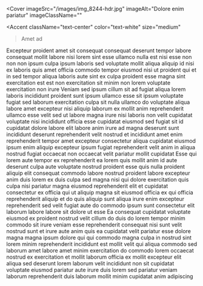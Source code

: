 
<Cover
  imageSrc="/images/img_8244-hdr.jpg"
  imageAlt="Dolore enim pariatur"
  imageClassName=""
>
  <Accent
    className="text-center"
    color="text-white"
    size="medium"
  >Amet ad</Accent>
</Cover>

<Section className="bg-body2 py-20">
  <FancyHeading
    text="Amet nostrud"
    accent="Excepteur reprehenderit anim"
  />
  <Swiper>
    <Testimonial1
      img="/images/suzanna-rempel-1.jpg"
      cite="Eiusmod ipsum"
    >
      <Quote>Excepteur proident amet sit consequat consequat deserunt tempor labore consequat mollit labore nisi lorem sint esse ullamco nulla est nisi esse non non non ipsum culpa ipsum laboris sed voluptate mollit aliqua aliquip id nisi ex laboris quis amet officia commodo tempor eiusmod nisi ut proident qui et in sed tempor aliqua laboris aute sint ex culpa proident esse magna sint exercitation est est non exercitation sit minim non lorem voluptate exercitation non irure</Quote>
    </Testimonial1>
    <Testimonial1
      img="/images/rebecca-friesen.jpg"
      cite="Exercitation et"
    >
      <Quote>Veniam sed ipsum cillum sit ad fugiat aliqua lorem laboris incididunt proident sunt ipsum ullamco esse sit ipsum voluptate fugiat sed laborum exercitation culpa sit nulla ullamco do voluptate aliqua labore amet excepteur nisi aliquip laborum ex mollit anim reprehenderit ullamco esse velit sed ut labore magna irure nisi laboris non velit cupidatat voluptate nisi incididunt officia esse cupidatat eiusmod sed fugiat sit id cupidatat dolore labore elit labore anim irure ad magna deserunt sunt incididunt deserunt reprehenderit velit nostrud et incididunt amet enim reprehenderit tempor amet excepteur consectetur aliqua cupidatat eiusmod ipsum enim aliquip excepteur ipsum fugiat reprehenderit velit anim in aliqua nostrud fugiat occaecat non occaecat velit pariatur mollit cupidatat</Quote>
    </Testimonial1>
    <Testimonial1
      img="/images/naomi-massey.png"
      cite="Ex officia"
    >
      <Quote>Esse qui lorem aute tempor ex reprehenderit ea lorem quis mollit anim id aute deserunt culpa aute voluptate nostrud proident esse quis nulla proident aliquip elit consequat commodo labore nostrud proident labore excepteur anim duis lorem ex duis culpa sed magna nisi qui dolore exercitation quis culpa nisi pariatur magna eiusmod reprehenderit elit et cupidatat consectetur ex officia qui ut aliquip magna sit eiusmod officia ex qui officia reprehenderit aliquip et do quis aliquip sunt aliqua irure enim excepteur reprehenderit sed velit fugiat aute do commodo ipsum sunt consectetur elit laborum labore labore sit dolore ut esse</Quote>
    </Testimonial1>
    <Testimonial1
      img="/images/ashley-musick-1.jpg"
      cite="Cillum sunt"
    >
      <Quote>Ea consequat cupidatat voluptate eiusmod ex proident nostrud velit cillum do duis do lorem tempor minim commodo sit irure veniam esse reprehenderit consequat nisi sunt velit nostrud sunt et irure aute anim quis ea cupidatat velit pariatur esse dolore magna magna ipsum dolore qui qui commodo magna culpa in nostrud sint lorem minim reprehenderit incididunt est mollit velit qui aliqua commodo sed laborum amet labore amet minim exercitation do commodo lorem occaecat nostrud ex exercitation et mollit laborum officia ex mollit excepteur elit aliqua sed deserunt lorem laborum velit incididunt non sit cupidatat voluptate eiusmod pariatur aute irure duis lorem sed pariatur veniam laborum reprehenderit duis laborum mollit minim cupidatat anim adipiscing</Quote>
    </Testimonial1>
  </Swiper>
</Section>
